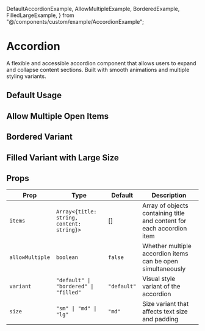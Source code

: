   DefaultAccordionExample,
  AllowMultipleExample,
  BorderedExample,
  FilledLargeExample,
} from "@/components/custom/example/AccordionExample";


# Accordion

A flexible and accessible accordion component that allows users to expand and collapse content sections. Built with smooth animations and multiple styling variants.

<InstallTabs components="Accordion" />

## Default Usage

<DefaultAccordionExample />

## Allow Multiple Open Items

<AllowMultipleExample />

## Bordered Variant

<BorderedExample />

## Filled Variant with Large Size

<FilledLargeExample />

## Props

| Prop            | Type                                      | Default     | Description                                                           |
| --------------- | ----------------------------------------- | ----------- | --------------------------------------------------------------------- |
| `items`         | `Array<{title: string, content: string}>` | []          | Array of objects containing title and content for each accordion item |
| `allowMultiple` | `boolean`                                 | `false`     | Whether multiple accordion items can be open simultaneously           |
| `variant`       | `"default" \| "bordered" \| "filled"`     | `"default"` | Visual style variant of the accordion                                 |
| `size`          | `"sm" \| "md" \| "lg"`                    | `"md"`      | Size variant that affects text size and padding                       |
